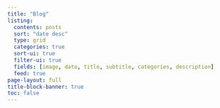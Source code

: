 ```yaml
---
title: "Blog"
listing:
  contents: posts
  sort: "date desc"
  type: grid
  categories: true
  sort-ui: true
  filter-ui: true
  fields: [image, date, title, subtitle, categories, description]
  feed: true
page-layout: full
title-block-banner: true
toc: false
---
```


